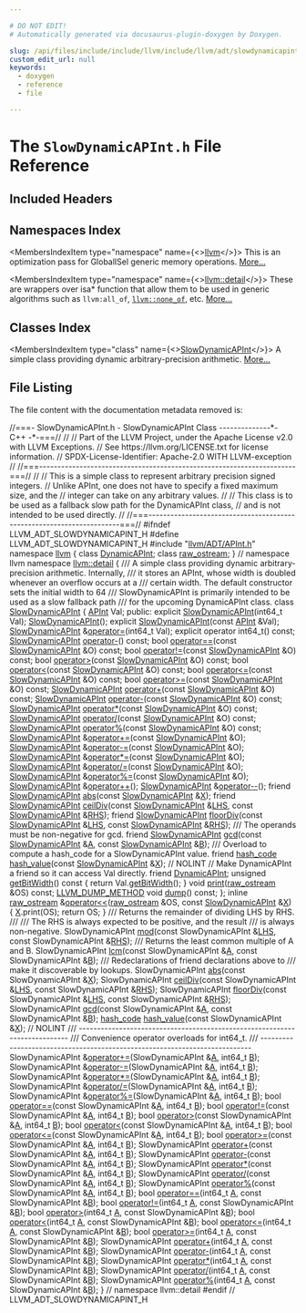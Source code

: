 ```yaml
---

# DO NOT EDIT!
# Automatically generated via docusaurus-plugin-doxygen by Doxygen.

slug: /api/files/include/include/llvm/include/llvm/adt/slowdynamicapint-h
custom_edit_url: null
keywords:
  - doxygen
  - reference
  - file

---
```





# The `SlowDynamicAPInt.h` File Reference

<DoxygenPage pluginConfig={pluginConfig}>



## Included Headers

<IncludesList>
<IncludesListItem
  filePath="llvm/ADT/APInt.h"
  permalink="/docs/api/files/include/include/llvm/include/llvm/adt/apint-h"
  isLocal="true" />
</IncludesList>

## Namespaces Index

<MembersIndex>

<MembersIndexItem
  type="namespace"
  name={<><a href="/docs/api/namespaces/llvm">llvm</a></>}>
This is an optimization pass for GlobalISel generic memory operations. <a href="/docs/api/namespaces/llvm/#details">More...</a>
</MembersIndexItem>

<MembersIndexItem
  type="namespace"
  name={<><a href="/docs/api/namespaces/llvm/detail">llvm::detail</a></>}>
These are wrappers over isa&#42; function that allow them to be used in generic algorithms such as <code>llvm:all&#95;of</code>, <code><a href="/docs/api/namespaces/llvm/#a7dc3069afa2ce5ea62ac2eb183e51c00">llvm::none&#95;of</a></code>, etc. <a href="/docs/api/namespaces/llvm/detail/#details">More...</a>
</MembersIndexItem>

</MembersIndex>

## Classes Index

<MembersIndex>

<MembersIndexItem
  type="class"
  name={<><a href="/docs/api/classes/llvm/detail/slowdynamicapint">SlowDynamicAPInt</a></>}>
A simple class providing dynamic arbitrary-precision arithmetic. <a href="/docs/api/classes/llvm/detail/slowdynamicapint/#details">More...</a>
</MembersIndexItem>

</MembersIndex>


## File Listing

The file content with the documentation metadata removed is:

<ProgramListing>

<Link id="l00001" /><CodeLine lineNumber="1"><span class="doxyHighlightComment">//===- SlowDynamicAPInt.h - SlowDynamicAPInt Class --------------&#42;- C++ -&#42;-===//</span></CodeLine>
<Link id="l00002" /><CodeLine lineNumber="2"><span class="doxyHighlightComment">//</span></CodeLine>
<Link id="l00003" /><CodeLine lineNumber="3"><span class="doxyHighlightComment">// Part of the LLVM Project, under the Apache License v2.0 with LLVM Exceptions.</span></CodeLine>
<Link id="l00004" /><CodeLine lineNumber="4"><span class="doxyHighlightComment">// See https://llvm.org/LICENSE.txt for license information.</span></CodeLine>
<Link id="l00005" /><CodeLine lineNumber="5"><span class="doxyHighlightComment">// SPDX-License-Identifier: Apache-2.0 WITH LLVM-exception</span></CodeLine>
<Link id="l00006" /><CodeLine lineNumber="6"><span class="doxyHighlightComment">//</span></CodeLine>
<Link id="l00007" /><CodeLine lineNumber="7"><span class="doxyHighlightComment">//===----------------------------------------------------------------------===//</span></CodeLine>
<Link id="l00008" /><CodeLine lineNumber="8"><span class="doxyHighlightComment">//</span></CodeLine>
<Link id="l00009" /><CodeLine lineNumber="9"><span class="doxyHighlightComment">// This is a simple class to represent arbitrary precision signed integers.</span></CodeLine>
<Link id="l00010" /><CodeLine lineNumber="10"><span class="doxyHighlightComment">// Unlike APInt, one does not have to specify a fixed maximum size, and the</span></CodeLine>
<Link id="l00011" /><CodeLine lineNumber="11"><span class="doxyHighlightComment">// integer can take on any arbitrary values.</span></CodeLine>
<Link id="l00012" /><CodeLine lineNumber="12"><span class="doxyHighlightComment">//</span></CodeLine>
<Link id="l00013" /><CodeLine lineNumber="13"><span class="doxyHighlightComment">// This class is to be used as a fallback slow path for the DynamicAPInt class,</span></CodeLine>
<Link id="l00014" /><CodeLine lineNumber="14"><span class="doxyHighlightComment">// and is not intended to be used directly.</span></CodeLine>
<Link id="l00015" /><CodeLine lineNumber="15"><span class="doxyHighlightComment">//</span></CodeLine>
<Link id="l00016" /><CodeLine lineNumber="16"><span class="doxyHighlightComment">//===----------------------------------------------------------------------===//</span></CodeLine>
<Link id="l00017" /><CodeLine lineNumber="17"></CodeLine>
<Link id="l00018" /><CodeLine lineNumber="18"><span class="doxyHighlightPreprocessor">#ifndef LLVM&#95;ADT&#95;SLOWDYNAMICAPINT&#95;H</span></CodeLine>
<Link id="l00019" /><CodeLine lineNumber="19"><span class="doxyHighlightPreprocessor">#define LLVM&#95;ADT&#95;SLOWDYNAMICAPINT&#95;H</span></CodeLine>
<Link id="l00020" /><CodeLine lineNumber="20"></CodeLine>
<Link id="l00021" /><CodeLine lineNumber="21"><span class="doxyHighlightPreprocessor">#include &quot;<a href="/docs/api/files/include/include/llvm/include/llvm/adt/apint-h">llvm/ADT/APInt.h</a>&quot;</span></CodeLine>
<Link id="l00022" /><CodeLine lineNumber="22"></CodeLine>
<Link id="l00023" /><CodeLine lineNumber="23"><span class="doxyHighlightKeyword">namespace </span><span class="doxyHighlight"><a href="/docs/api/namespaces/llvm">llvm</a> &#123;</span></CodeLine>
<Link id="l00024" /><CodeLine lineNumber="24"><span class="doxyHighlightKeyword">class </span><span class="doxyHighlight"><a href="/docs/api/classes/llvm/dynamicapint">DynamicAPInt</a>;</span></CodeLine>
<Link id="l00025" /><CodeLine lineNumber="25"><span class="doxyHighlightKeyword">class </span><span class="doxyHighlight"><a href="/docs/api/classes/llvm/raw-ostream">raw&#95;ostream</a>;</span></CodeLine>
<Link id="l00026" /><CodeLine lineNumber="26"><span class="doxyHighlight">&#125; </span><span class="doxyHighlightComment">// namespace llvm</span></CodeLine>
<Link id="l00027" /><CodeLine lineNumber="27"></CodeLine>
<Link id="l00028" /><CodeLine lineNumber="28"><span class="doxyHighlightKeyword">namespace </span><span class="doxyHighlight"><a href="/docs/api/namespaces/llvm/detail">llvm::detail</a> &#123;</span></CodeLine>
<Link id="l00029" /><CodeLine lineNumber="29"><span class="doxyHighlightComment">/// A simple class providing dynamic arbitrary-precision arithmetic. Internally,</span></CodeLine>
<Link id="l00030" /><CodeLine lineNumber="30"><span class="doxyHighlightComment">/// it stores an APInt, whose width is doubled whenever an overflow occurs at a</span></CodeLine>
<Link id="l00031" /><CodeLine lineNumber="31"><span class="doxyHighlightComment">/// certain width. The default constructor sets the initial width to 64</span></CodeLine>
<Link id="l00032" /><CodeLine lineNumber="32"><span class="doxyHighlightComment">/// SlowDynamicAPInt is primarily intended to be used as a slow fallback path</span></CodeLine>
<Link id="l00033" /><CodeLine lineNumber="33"><span class="doxyHighlightComment">/// for the upcoming DynamicAPInt class.</span></CodeLine>
<Link id="l00034" /><CodeLine lineNumber="34" lineLink="/docs/api/classes/llvm/detail/slowdynamicapint"><span class="doxyHighlightKeyword">class </span><span class="doxyHighlight"><a href="/docs/api/classes/llvm/detail/slowdynamicapint/#a7ccd6b8cee73c66735677d1044f3121f">SlowDynamicAPInt</a> &#123;</span></CodeLine>
<Link id="l00035" /><CodeLine lineNumber="35"><span class="doxyHighlight">  <a href="/docs/api/classes/llvm/apint">APInt</a> Val;</span></CodeLine>
<Link id="l00036" /><CodeLine lineNumber="36"></CodeLine>
<Link id="l00037" /><CodeLine lineNumber="37"><span class="doxyHighlightKeyword">public</span><span class="doxyHighlight">:</span></CodeLine>
<Link id="l00038" /><CodeLine lineNumber="38"><span class="doxyHighlight">  </span><span class="doxyHighlightKeyword">explicit</span><span class="doxyHighlight"> <a href="/docs/api/classes/llvm/detail/slowdynamicapint/#a0504bdcb9069cb7e2673d8a07af986de">SlowDynamicAPInt</a>(int64&#95;t Val);</span></CodeLine>
<Link id="l00039" /><CodeLine lineNumber="39"><span class="doxyHighlight">  <a href="/docs/api/classes/llvm/detail/slowdynamicapint/#a0504bdcb9069cb7e2673d8a07af986de">SlowDynamicAPInt</a>();</span></CodeLine>
<Link id="l00040" /><CodeLine lineNumber="40"><span class="doxyHighlight">  </span><span class="doxyHighlightKeyword">explicit</span><span class="doxyHighlight"> <a href="/docs/api/classes/llvm/detail/slowdynamicapint/#a0504bdcb9069cb7e2673d8a07af986de">SlowDynamicAPInt</a>(</span><span class="doxyHighlightKeyword">const</span><span class="doxyHighlight"> <a href="/docs/api/classes/llvm/apint">APInt</a> &amp;Val);</span></CodeLine>
<Link id="l00041" /><CodeLine lineNumber="41"><span class="doxyHighlight">  <a href="/docs/api/classes/llvm/detail/slowdynamicapint/#a7ccd6b8cee73c66735677d1044f3121f">SlowDynamicAPInt</a> &amp;<a href="/docs/api/classes/llvm/detail/slowdynamicapint/#a6c00fa06bed413c4253776167c7df87e">operator=</a>(int64&#95;t Val);</span></CodeLine>
<Link id="l00042" /><CodeLine lineNumber="42"><span class="doxyHighlight">  </span><span class="doxyHighlightKeyword">explicit</span><span class="doxyHighlight"> </span><span class="doxyHighlightKeyword">operator</span><span class="doxyHighlight"> int64&#95;t() </span><span class="doxyHighlightKeyword">const</span><span class="doxyHighlight">;</span></CodeLine>
<Link id="l00043" /><CodeLine lineNumber="43"><span class="doxyHighlight">  <a href="/docs/api/classes/llvm/detail/slowdynamicapint/#a7ccd6b8cee73c66735677d1044f3121f">SlowDynamicAPInt</a> <a href="/docs/api/classes/llvm/detail/slowdynamicapint/#a70ea8ef61eafc6ee1009f01753c619ae">operator-</a>() </span><span class="doxyHighlightKeyword">const</span><span class="doxyHighlight">;</span></CodeLine>
<Link id="l00044" /><CodeLine lineNumber="44"><span class="doxyHighlight">  </span><span class="doxyHighlightKeywordType">bool</span><span class="doxyHighlight"> <a href="/docs/api/classes/llvm/detail/slowdynamicapint/#a7d50644f90a55900013be55fcb257f42">operator==</a>(</span><span class="doxyHighlightKeyword">const</span><span class="doxyHighlight"> <a href="/docs/api/classes/llvm/detail/slowdynamicapint/#a7ccd6b8cee73c66735677d1044f3121f">SlowDynamicAPInt</a> &amp;O) </span><span class="doxyHighlightKeyword">const</span><span class="doxyHighlight">;</span></CodeLine>
<Link id="l00045" /><CodeLine lineNumber="45"><span class="doxyHighlight">  </span><span class="doxyHighlightKeywordType">bool</span><span class="doxyHighlight"> <a href="/docs/api/classes/llvm/detail/slowdynamicapint/#a73d90fea50ec5a75c894d67fbe2d3b17">operator!=</a>(</span><span class="doxyHighlightKeyword">const</span><span class="doxyHighlight"> <a href="/docs/api/classes/llvm/detail/slowdynamicapint/#a7ccd6b8cee73c66735677d1044f3121f">SlowDynamicAPInt</a> &amp;O) </span><span class="doxyHighlightKeyword">const</span><span class="doxyHighlight">;</span></CodeLine>
<Link id="l00046" /><CodeLine lineNumber="46"><span class="doxyHighlight">  </span><span class="doxyHighlightKeywordType">bool</span><span class="doxyHighlight"> <a href="/docs/api/classes/llvm/detail/slowdynamicapint/#a7c66825db234e73dedb2c3799bfa3f12">operator&gt;</a>(</span><span class="doxyHighlightKeyword">const</span><span class="doxyHighlight"> <a href="/docs/api/classes/llvm/detail/slowdynamicapint/#a7ccd6b8cee73c66735677d1044f3121f">SlowDynamicAPInt</a> &amp;O) </span><span class="doxyHighlightKeyword">const</span><span class="doxyHighlight">;</span></CodeLine>
<Link id="l00047" /><CodeLine lineNumber="47"><span class="doxyHighlight">  </span><span class="doxyHighlightKeywordType">bool</span><span class="doxyHighlight"> <a href="/docs/api/classes/llvm/detail/slowdynamicapint/#ad6b9ab408d61ca138628e070cd6bd93a">operator&lt;</a>(</span><span class="doxyHighlightKeyword">const</span><span class="doxyHighlight"> <a href="/docs/api/classes/llvm/detail/slowdynamicapint/#a7ccd6b8cee73c66735677d1044f3121f">SlowDynamicAPInt</a> &amp;O) </span><span class="doxyHighlightKeyword">const</span><span class="doxyHighlight">;</span></CodeLine>
<Link id="l00048" /><CodeLine lineNumber="48"><span class="doxyHighlight">  </span><span class="doxyHighlightKeywordType">bool</span><span class="doxyHighlight"> <a href="/docs/api/classes/llvm/detail/slowdynamicapint/#a44e9d3a334499824e1ff938254e597bf">operator&lt;=</a>(</span><span class="doxyHighlightKeyword">const</span><span class="doxyHighlight"> <a href="/docs/api/classes/llvm/detail/slowdynamicapint/#a7ccd6b8cee73c66735677d1044f3121f">SlowDynamicAPInt</a> &amp;O) </span><span class="doxyHighlightKeyword">const</span><span class="doxyHighlight">;</span></CodeLine>
<Link id="l00049" /><CodeLine lineNumber="49"><span class="doxyHighlight">  </span><span class="doxyHighlightKeywordType">bool</span><span class="doxyHighlight"> <a href="/docs/api/classes/llvm/detail/slowdynamicapint/#aed7171fdf762b090dd88be0697e652be">operator&gt;=</a>(</span><span class="doxyHighlightKeyword">const</span><span class="doxyHighlight"> <a href="/docs/api/classes/llvm/detail/slowdynamicapint/#a7ccd6b8cee73c66735677d1044f3121f">SlowDynamicAPInt</a> &amp;O) </span><span class="doxyHighlightKeyword">const</span><span class="doxyHighlight">;</span></CodeLine>
<Link id="l00050" /><CodeLine lineNumber="50"><span class="doxyHighlight">  <a href="/docs/api/classes/llvm/detail/slowdynamicapint/#a7ccd6b8cee73c66735677d1044f3121f">SlowDynamicAPInt</a> <a href="/docs/api/classes/llvm/detail/slowdynamicapint/#afbe3b990798e79cc464f39472699112b">operator+</a>(</span><span class="doxyHighlightKeyword">const</span><span class="doxyHighlight"> <a href="/docs/api/classes/llvm/detail/slowdynamicapint/#a7ccd6b8cee73c66735677d1044f3121f">SlowDynamicAPInt</a> &amp;O) </span><span class="doxyHighlightKeyword">const</span><span class="doxyHighlight">;</span></CodeLine>
<Link id="l00051" /><CodeLine lineNumber="51"><span class="doxyHighlight">  <a href="/docs/api/classes/llvm/detail/slowdynamicapint/#a7ccd6b8cee73c66735677d1044f3121f">SlowDynamicAPInt</a> <a href="/docs/api/classes/llvm/detail/slowdynamicapint/#a70ea8ef61eafc6ee1009f01753c619ae">operator-</a>(</span><span class="doxyHighlightKeyword">const</span><span class="doxyHighlight"> <a href="/docs/api/classes/llvm/detail/slowdynamicapint/#a7ccd6b8cee73c66735677d1044f3121f">SlowDynamicAPInt</a> &amp;O) </span><span class="doxyHighlightKeyword">const</span><span class="doxyHighlight">;</span></CodeLine>
<Link id="l00052" /><CodeLine lineNumber="52"><span class="doxyHighlight">  <a href="/docs/api/classes/llvm/detail/slowdynamicapint/#a7ccd6b8cee73c66735677d1044f3121f">SlowDynamicAPInt</a> <a href="/docs/api/classes/llvm/detail/slowdynamicapint/#a0fc607373675fde318c740e7bc810ff9">operator&#42;</a>(</span><span class="doxyHighlightKeyword">const</span><span class="doxyHighlight"> <a href="/docs/api/classes/llvm/detail/slowdynamicapint/#a7ccd6b8cee73c66735677d1044f3121f">SlowDynamicAPInt</a> &amp;O) </span><span class="doxyHighlightKeyword">const</span><span class="doxyHighlight">;</span></CodeLine>
<Link id="l00053" /><CodeLine lineNumber="53"><span class="doxyHighlight">  <a href="/docs/api/classes/llvm/detail/slowdynamicapint/#a7ccd6b8cee73c66735677d1044f3121f">SlowDynamicAPInt</a> <a href="/docs/api/classes/llvm/detail/slowdynamicapint/#a9284a4735992c0b86c3827ecbd0d0861">operator/</a>(</span><span class="doxyHighlightKeyword">const</span><span class="doxyHighlight"> <a href="/docs/api/classes/llvm/detail/slowdynamicapint/#a7ccd6b8cee73c66735677d1044f3121f">SlowDynamicAPInt</a> &amp;O) </span><span class="doxyHighlightKeyword">const</span><span class="doxyHighlight">;</span></CodeLine>
<Link id="l00054" /><CodeLine lineNumber="54"><span class="doxyHighlight">  <a href="/docs/api/classes/llvm/detail/slowdynamicapint/#a7ccd6b8cee73c66735677d1044f3121f">SlowDynamicAPInt</a> <a href="/docs/api/classes/llvm/detail/slowdynamicapint/#a080fd4d5bc1f48ec40237895f64b6342">operator%</a>(</span><span class="doxyHighlightKeyword">const</span><span class="doxyHighlight"> <a href="/docs/api/classes/llvm/detail/slowdynamicapint/#a7ccd6b8cee73c66735677d1044f3121f">SlowDynamicAPInt</a> &amp;O) </span><span class="doxyHighlightKeyword">const</span><span class="doxyHighlight">;</span></CodeLine>
<Link id="l00055" /><CodeLine lineNumber="55"><span class="doxyHighlight">  <a href="/docs/api/classes/llvm/detail/slowdynamicapint/#a7ccd6b8cee73c66735677d1044f3121f">SlowDynamicAPInt</a> &amp;<a href="/docs/api/classes/llvm/detail/slowdynamicapint/#a18da247480a2159740cf06c5381ea163">operator+=</a>(</span><span class="doxyHighlightKeyword">const</span><span class="doxyHighlight"> <a href="/docs/api/classes/llvm/detail/slowdynamicapint/#a7ccd6b8cee73c66735677d1044f3121f">SlowDynamicAPInt</a> &amp;O);</span></CodeLine>
<Link id="l00056" /><CodeLine lineNumber="56"><span class="doxyHighlight">  <a href="/docs/api/classes/llvm/detail/slowdynamicapint/#a7ccd6b8cee73c66735677d1044f3121f">SlowDynamicAPInt</a> &amp;<a href="/docs/api/classes/llvm/detail/slowdynamicapint/#a46ae63c8dfa785ff0a9678d1bed168aa">operator-=</a>(</span><span class="doxyHighlightKeyword">const</span><span class="doxyHighlight"> <a href="/docs/api/classes/llvm/detail/slowdynamicapint/#a7ccd6b8cee73c66735677d1044f3121f">SlowDynamicAPInt</a> &amp;O);</span></CodeLine>
<Link id="l00057" /><CodeLine lineNumber="57"><span class="doxyHighlight">  <a href="/docs/api/classes/llvm/detail/slowdynamicapint/#a7ccd6b8cee73c66735677d1044f3121f">SlowDynamicAPInt</a> &amp;<a href="/docs/api/classes/llvm/detail/slowdynamicapint/#a5826a85058174310d98ff0d83cb118b3">operator&#42;=</a>(</span><span class="doxyHighlightKeyword">const</span><span class="doxyHighlight"> <a href="/docs/api/classes/llvm/detail/slowdynamicapint/#a7ccd6b8cee73c66735677d1044f3121f">SlowDynamicAPInt</a> &amp;O);</span></CodeLine>
<Link id="l00058" /><CodeLine lineNumber="58"><span class="doxyHighlight">  <a href="/docs/api/classes/llvm/detail/slowdynamicapint/#a7ccd6b8cee73c66735677d1044f3121f">SlowDynamicAPInt</a> &amp;<a href="/docs/api/classes/llvm/detail/slowdynamicapint/#aa81664ad422ed05b8b9b6eaedcd355f5">operator/=</a>(</span><span class="doxyHighlightKeyword">const</span><span class="doxyHighlight"> <a href="/docs/api/classes/llvm/detail/slowdynamicapint/#a7ccd6b8cee73c66735677d1044f3121f">SlowDynamicAPInt</a> &amp;O);</span></CodeLine>
<Link id="l00059" /><CodeLine lineNumber="59"><span class="doxyHighlight">  <a href="/docs/api/classes/llvm/detail/slowdynamicapint/#a7ccd6b8cee73c66735677d1044f3121f">SlowDynamicAPInt</a> &amp;<a href="/docs/api/classes/llvm/detail/slowdynamicapint/#ac0dc852a171a2a6a4c8c4f1a6761a983">operator%=</a>(</span><span class="doxyHighlightKeyword">const</span><span class="doxyHighlight"> <a href="/docs/api/classes/llvm/detail/slowdynamicapint/#a7ccd6b8cee73c66735677d1044f3121f">SlowDynamicAPInt</a> &amp;O);</span></CodeLine>
<Link id="l00060" /><CodeLine lineNumber="60"></CodeLine>
<Link id="l00061" /><CodeLine lineNumber="61"><span class="doxyHighlight">  <a href="/docs/api/classes/llvm/detail/slowdynamicapint/#a7ccd6b8cee73c66735677d1044f3121f">SlowDynamicAPInt</a> &amp;<a href="/docs/api/classes/llvm/detail/slowdynamicapint/#a6efa59b7aacf80be1e6897f0ffd6bb74">operator++</a>();</span></CodeLine>
<Link id="l00062" /><CodeLine lineNumber="62"><span class="doxyHighlight">  <a href="/docs/api/classes/llvm/detail/slowdynamicapint/#a7ccd6b8cee73c66735677d1044f3121f">SlowDynamicAPInt</a> &amp;<a href="/docs/api/classes/llvm/detail/slowdynamicapint/#a2f622a535f889d45fe847e8cdb73f226">operator--</a>();</span></CodeLine>
<Link id="l00063" /><CodeLine lineNumber="63"></CodeLine>
<Link id="l00064" /><CodeLine lineNumber="64" lineLink="/docs/api/classes/llvm/detail/slowdynamicapint/#a86f4607beccb2943924cbd3ace5fca55"><span class="doxyHighlight">  </span><span class="doxyHighlightKeyword">friend</span><span class="doxyHighlight"> <a href="/docs/api/classes/llvm/detail/slowdynamicapint/#a7ccd6b8cee73c66735677d1044f3121f">SlowDynamicAPInt</a> <a href="/docs/api/classes/llvm/detail/slowdynamicapint/#a86f4607beccb2943924cbd3ace5fca55">abs</a>(</span><span class="doxyHighlightKeyword">const</span><span class="doxyHighlight"> <a href="/docs/api/classes/llvm/detail/slowdynamicapint/#a7ccd6b8cee73c66735677d1044f3121f">SlowDynamicAPInt</a> &amp;<a href="/docs/api/files/lib/lib/tablegen/tablegenbackendskeleton-cpp/#ab60f28d7a141ac46ccc200176a1bca8b">X</a>);</span></CodeLine>
<Link id="l00065" /><CodeLine lineNumber="65" lineLink="/docs/api/classes/llvm/detail/slowdynamicapint/#a4bc7f7d8234200325d42e27dc17b6724"><span class="doxyHighlight">  </span><span class="doxyHighlightKeyword">friend</span><span class="doxyHighlight"> <a href="/docs/api/classes/llvm/detail/slowdynamicapint/#a7ccd6b8cee73c66735677d1044f3121f">SlowDynamicAPInt</a> <a href="/docs/api/classes/llvm/detail/slowdynamicapint/#a4bc7f7d8234200325d42e27dc17b6724">ceilDiv</a>(</span><span class="doxyHighlightKeyword">const</span><span class="doxyHighlight"> <a href="/docs/api/classes/llvm/detail/slowdynamicapint/#a7ccd6b8cee73c66735677d1044f3121f">SlowDynamicAPInt</a> &amp;<a href="/docs/api/files/lib/lib/target/lib/target/x86/x86partialreduction-cpp/#a9e1483f7215664a2315c53c3558d9a8d">LHS</a>,</span></CodeLine>
<Link id="l00066" /><CodeLine lineNumber="66"><span class="doxyHighlight">                                  </span><span class="doxyHighlightKeyword">const</span><span class="doxyHighlight"> <a href="/docs/api/classes/llvm/detail/slowdynamicapint/#a7ccd6b8cee73c66735677d1044f3121f">SlowDynamicAPInt</a> &amp;<a href="/docs/api/files/lib/lib/target/lib/target/x86/x86partialreduction-cpp/#a87b8bfbbe9d8f7146d7f20a5fb42efd0">RHS</a>);</span></CodeLine>
<Link id="l00067" /><CodeLine lineNumber="67" lineLink="/docs/api/classes/llvm/detail/slowdynamicapint/#a8852f6b2d9ec867024590f14be36234a"><span class="doxyHighlight">  </span><span class="doxyHighlightKeyword">friend</span><span class="doxyHighlight"> <a href="/docs/api/classes/llvm/detail/slowdynamicapint/#a7ccd6b8cee73c66735677d1044f3121f">SlowDynamicAPInt</a> <a href="/docs/api/classes/llvm/detail/slowdynamicapint/#a8852f6b2d9ec867024590f14be36234a">floorDiv</a>(</span><span class="doxyHighlightKeyword">const</span><span class="doxyHighlight"> <a href="/docs/api/classes/llvm/detail/slowdynamicapint/#a7ccd6b8cee73c66735677d1044f3121f">SlowDynamicAPInt</a> &amp;<a href="/docs/api/files/lib/lib/target/lib/target/x86/x86partialreduction-cpp/#a9e1483f7215664a2315c53c3558d9a8d">LHS</a>,</span></CodeLine>
<Link id="l00068" /><CodeLine lineNumber="68"><span class="doxyHighlight">                                   </span><span class="doxyHighlightKeyword">const</span><span class="doxyHighlight"> <a href="/docs/api/classes/llvm/detail/slowdynamicapint/#a7ccd6b8cee73c66735677d1044f3121f">SlowDynamicAPInt</a> &amp;<a href="/docs/api/files/lib/lib/target/lib/target/x86/x86partialreduction-cpp/#a87b8bfbbe9d8f7146d7f20a5fb42efd0">RHS</a>);</span></CodeLine>
<Link id="l00069" /><CodeLine lineNumber="69"><span class="doxyHighlightComment">  /// The operands must be non-negative for gcd.</span></CodeLine>
<Link id="l00070" /><CodeLine lineNumber="70" lineLink="/docs/api/classes/llvm/detail/slowdynamicapint/#a7badf6fc1b27b0e11d9821902c10fc70"><span class="doxyHighlight">  </span><span class="doxyHighlightKeyword">friend</span><span class="doxyHighlight"> <a href="/docs/api/classes/llvm/detail/slowdynamicapint/#a7ccd6b8cee73c66735677d1044f3121f">SlowDynamicAPInt</a> <a href="/docs/api/classes/llvm/detail/slowdynamicapint/#a7badf6fc1b27b0e11d9821902c10fc70">gcd</a>(</span><span class="doxyHighlightKeyword">const</span><span class="doxyHighlight"> <a href="/docs/api/classes/llvm/detail/slowdynamicapint/#a7ccd6b8cee73c66735677d1044f3121f">SlowDynamicAPInt</a> &amp;<a href="/docs/api/files/lib/lib/ir/builtingcs-cpp/#a2e38c85003a042421cde1647632d0b72">A</a>,</span></CodeLine>
<Link id="l00071" /><CodeLine lineNumber="71"><span class="doxyHighlight">                              </span><span class="doxyHighlightKeyword">const</span><span class="doxyHighlight"> <a href="/docs/api/classes/llvm/detail/slowdynamicapint/#a7ccd6b8cee73c66735677d1044f3121f">SlowDynamicAPInt</a> &amp;<a href="/docs/api/files/lib/lib/ir/builtingcs-cpp/#ae76959fe811ba090de4cba69ac00f1da">B</a>);</span></CodeLine>
<Link id="l00072" /><CodeLine lineNumber="72"></CodeLine>
<Link id="l00073" /><CodeLine lineNumber="73"><span class="doxyHighlightComment">  /// Overload to compute a hash&#95;code for a SlowDynamicAPInt value.</span></CodeLine>
<Link id="l00074" /><CodeLine lineNumber="74" lineLink="/docs/api/classes/llvm/detail/slowdynamicapint/#a7becd12ece4460ed2827b012da283e50"><span class="doxyHighlight">  </span><span class="doxyHighlightKeyword">friend</span><span class="doxyHighlight"> <a href="/docs/api/classes/llvm/hash-code">hash&#95;code</a> <a href="/docs/api/classes/llvm/detail/slowdynamicapint/#a7becd12ece4460ed2827b012da283e50">hash&#95;value</a>(</span><span class="doxyHighlightKeyword">const</span><span class="doxyHighlight"> <a href="/docs/api/classes/llvm/detail/slowdynamicapint/#a7ccd6b8cee73c66735677d1044f3121f">SlowDynamicAPInt</a> &amp;<a href="/docs/api/files/lib/lib/tablegen/tablegenbackendskeleton-cpp/#ab60f28d7a141ac46ccc200176a1bca8b">X</a>); </span><span class="doxyHighlightComment">// NOLINT</span></CodeLine>
<Link id="l00075" /><CodeLine lineNumber="75"></CodeLine>
<Link id="l00076" /><CodeLine lineNumber="76"><span class="doxyHighlight">  </span><span class="doxyHighlightComment">// Make DynamicAPInt a friend so it can access Val directly.</span></CodeLine>
<Link id="l00077" /><CodeLine lineNumber="77" lineLink="/docs/api/classes/llvm/detail/slowdynamicapint/#a64d8ad0f5b2be77a4140ad1021030a0c"><span class="doxyHighlight">  </span><span class="doxyHighlightKeyword">friend</span><span class="doxyHighlight"> <a href="/docs/api/classes/llvm/detail/slowdynamicapint/#a64d8ad0f5b2be77a4140ad1021030a0c">DynamicAPInt</a>;</span></CodeLine>
<Link id="l00078" /><CodeLine lineNumber="78"></CodeLine>
<Link id="l00079" /><CodeLine lineNumber="79" lineLink="/docs/api/classes/llvm/detail/slowdynamicapint/#a9affb1f32a8b82fc8346f458925683d8"><span class="doxyHighlight">  </span><span class="doxyHighlightKeywordType">unsigned</span><span class="doxyHighlight"> <a href="/docs/api/classes/llvm/detail/slowdynamicapint/#a9affb1f32a8b82fc8346f458925683d8">getBitWidth</a>()</span><span class="doxyHighlightKeyword"> const </span><span class="doxyHighlight">&#123; </span><span class="doxyHighlightKeywordFlow">return</span><span class="doxyHighlight"> Val.<a href="/docs/api/classes/llvm/apint/#a512fe2c15ea651294688eeec1341644c">getBitWidth</a>(); &#125;</span></CodeLine>
<Link id="l00080" /><CodeLine lineNumber="80"></CodeLine>
<Link id="l00081" /><CodeLine lineNumber="81"><span class="doxyHighlight">  </span><span class="doxyHighlightKeywordType">void</span><span class="doxyHighlight"> <a href="/docs/api/classes/llvm/detail/slowdynamicapint/#a048eab76be75a96b1715bf4780b4c6fd">print</a>(<a href="/docs/api/classes/llvm/raw-ostream">raw&#95;ostream</a> &amp;OS) </span><span class="doxyHighlightKeyword">const</span><span class="doxyHighlight">;</span></CodeLine>
<Link id="l00082" /><CodeLine lineNumber="82"><span class="doxyHighlight">  <a href="/docs/api/files/include/include/llvm/include/llvm/support/compiler-h/#aa863693eef567397d9c292da5bf22d34">LLVM&#95;DUMP&#95;METHOD</a> </span><span class="doxyHighlightKeywordType">void</span><span class="doxyHighlight"> <a href="/docs/api/classes/llvm/detail/slowdynamicapint/#a37b8ba867d5f6532f7886d1d7d04e1f5">dump</a>() </span><span class="doxyHighlightKeyword">const</span><span class="doxyHighlight">;</span></CodeLine>
<Link id="l00083" /><CodeLine lineNumber="83"><span class="doxyHighlight">&#125;;</span></CodeLine>
<Link id="l00084" /><CodeLine lineNumber="84"></CodeLine>
<Link id="l00085" /><CodeLine lineNumber="85" lineLink="/docs/api/namespaces/llvm/detail/#a9f050ff8e56c781ffc9c3c3b4ea4ef98"><span class="doxyHighlightKeyword">inline</span><span class="doxyHighlight"> <a href="/docs/api/classes/llvm/raw-ostream">raw&#95;ostream</a> &amp;<a href="/docs/api/namespaces/llvm/detail/#a9f050ff8e56c781ffc9c3c3b4ea4ef98">operator&lt;&lt;</a>(<a href="/docs/api/classes/llvm/raw-ostream">raw&#95;ostream</a> &amp;OS, </span><span class="doxyHighlightKeyword">const</span><span class="doxyHighlight"> <a href="/docs/api/classes/llvm/detail/slowdynamicapint">SlowDynamicAPInt</a> &amp;<a href="/docs/api/files/lib/lib/tablegen/tablegenbackendskeleton-cpp/#ab60f28d7a141ac46ccc200176a1bca8b">X</a>) &#123;</span></CodeLine>
<Link id="l00086" /><CodeLine lineNumber="86"><span class="doxyHighlight">  <a href="/docs/api/files/lib/lib/tablegen/tablegenbackendskeleton-cpp/#ab60f28d7a141ac46ccc200176a1bca8b">X</a>.print(OS);</span></CodeLine>
<Link id="l00087" /><CodeLine lineNumber="87"><span class="doxyHighlight">  </span><span class="doxyHighlightKeywordFlow">return</span><span class="doxyHighlight"> OS;</span></CodeLine>
<Link id="l00088" /><CodeLine lineNumber="88"><span class="doxyHighlight">&#125;</span></CodeLine>
<Link id="l00089" /><CodeLine lineNumber="89"></CodeLine>
<Link id="l00090" /><CodeLine lineNumber="90"><span class="doxyHighlightComment">/// Returns the remainder of dividing LHS by RHS.</span></CodeLine>
<Link id="l00091" /><CodeLine lineNumber="91"><span class="doxyHighlightComment">///</span></CodeLine>
<Link id="l00092" /><CodeLine lineNumber="92"><span class="doxyHighlightComment">/// The RHS is always expected to be positive, and the result</span></CodeLine>
<Link id="l00093" /><CodeLine lineNumber="93"><span class="doxyHighlightComment">/// is always non-negative.</span></CodeLine>
<Link id="l00094" /><CodeLine lineNumber="94"><span class="doxyHighlight">SlowDynamicAPInt <a href="/docs/api/namespaces/llvm/detail/#ad4ad199c82b12a942bca27ece8bdfe6d">mod</a>(</span><span class="doxyHighlightKeyword">const</span><span class="doxyHighlight"> SlowDynamicAPInt &amp;<a href="/docs/api/files/lib/lib/target/lib/target/x86/x86partialreduction-cpp/#a9e1483f7215664a2315c53c3558d9a8d">LHS</a>, </span><span class="doxyHighlightKeyword">const</span><span class="doxyHighlight"> SlowDynamicAPInt &amp;<a href="/docs/api/files/lib/lib/target/lib/target/x86/x86partialreduction-cpp/#a87b8bfbbe9d8f7146d7f20a5fb42efd0">RHS</a>);</span></CodeLine>
<Link id="l00095" /><CodeLine lineNumber="95"></CodeLine>
<Link id="l00096" /><CodeLine lineNumber="96"><span class="doxyHighlightComment">/// Returns the least common multiple of A and B.</span></CodeLine>
<Link id="l00097" /><CodeLine lineNumber="97"><span class="doxyHighlight">SlowDynamicAPInt <a href="/docs/api/namespaces/llvm/detail/#abeac7e7087913e4c32d247ab79888e2f">lcm</a>(</span><span class="doxyHighlightKeyword">const</span><span class="doxyHighlight"> SlowDynamicAPInt &amp;<a href="/docs/api/files/lib/lib/ir/builtingcs-cpp/#a2e38c85003a042421cde1647632d0b72">A</a>, </span><span class="doxyHighlightKeyword">const</span><span class="doxyHighlight"> SlowDynamicAPInt &amp;<a href="/docs/api/files/lib/lib/ir/builtingcs-cpp/#ae76959fe811ba090de4cba69ac00f1da">B</a>);</span></CodeLine>
<Link id="l00098" /><CodeLine lineNumber="98"></CodeLine>
<Link id="l00099" /><CodeLine lineNumber="99"><span class="doxyHighlightComment">/// Redeclarations of friend declarations above to</span></CodeLine>
<Link id="l00100" /><CodeLine lineNumber="100"><span class="doxyHighlightComment">/// make it discoverable by lookups.</span></CodeLine>
<Link id="l00101" /><CodeLine lineNumber="101"><span class="doxyHighlight">SlowDynamicAPInt <a href="/docs/api/namespaces/llvm/detail/#a112059fbbf0cc5e5000693d7891694d5">abs</a>(</span><span class="doxyHighlightKeyword">const</span><span class="doxyHighlight"> SlowDynamicAPInt &amp;<a href="/docs/api/files/lib/lib/tablegen/tablegenbackendskeleton-cpp/#ab60f28d7a141ac46ccc200176a1bca8b">X</a>);</span></CodeLine>
<Link id="l00102" /><CodeLine lineNumber="102"><span class="doxyHighlight">SlowDynamicAPInt <a href="/docs/api/namespaces/llvm/detail/#a4f198a2d2b22d598b78a504e397cee1a">ceilDiv</a>(</span><span class="doxyHighlightKeyword">const</span><span class="doxyHighlight"> SlowDynamicAPInt &amp;<a href="/docs/api/files/lib/lib/target/lib/target/x86/x86partialreduction-cpp/#a9e1483f7215664a2315c53c3558d9a8d">LHS</a>,</span></CodeLine>
<Link id="l00103" /><CodeLine lineNumber="103"><span class="doxyHighlight">                         </span><span class="doxyHighlightKeyword">const</span><span class="doxyHighlight"> SlowDynamicAPInt &amp;<a href="/docs/api/files/lib/lib/target/lib/target/x86/x86partialreduction-cpp/#a87b8bfbbe9d8f7146d7f20a5fb42efd0">RHS</a>);</span></CodeLine>
<Link id="l00104" /><CodeLine lineNumber="104"><span class="doxyHighlight">SlowDynamicAPInt <a href="/docs/api/namespaces/llvm/detail/#a88f3af76e71063ffac341ed1ac69929d">floorDiv</a>(</span><span class="doxyHighlightKeyword">const</span><span class="doxyHighlight"> SlowDynamicAPInt &amp;<a href="/docs/api/files/lib/lib/target/lib/target/x86/x86partialreduction-cpp/#a9e1483f7215664a2315c53c3558d9a8d">LHS</a>,</span></CodeLine>
<Link id="l00105" /><CodeLine lineNumber="105"><span class="doxyHighlight">                          </span><span class="doxyHighlightKeyword">const</span><span class="doxyHighlight"> SlowDynamicAPInt &amp;<a href="/docs/api/files/lib/lib/target/lib/target/x86/x86partialreduction-cpp/#a87b8bfbbe9d8f7146d7f20a5fb42efd0">RHS</a>);</span></CodeLine>
<Link id="l00106" /><CodeLine lineNumber="106"><span class="doxyHighlight">SlowDynamicAPInt <a href="/docs/api/namespaces/llvm/detail/#a77acb98b86953c95e4bc46b380e89b09">gcd</a>(</span><span class="doxyHighlightKeyword">const</span><span class="doxyHighlight"> SlowDynamicAPInt &amp;<a href="/docs/api/files/lib/lib/ir/builtingcs-cpp/#a2e38c85003a042421cde1647632d0b72">A</a>, </span><span class="doxyHighlightKeyword">const</span><span class="doxyHighlight"> SlowDynamicAPInt &amp;<a href="/docs/api/files/lib/lib/ir/builtingcs-cpp/#ae76959fe811ba090de4cba69ac00f1da">B</a>);</span></CodeLine>
<Link id="l00107" /><CodeLine lineNumber="107"><span class="doxyHighlight"><a href="/docs/api/classes/llvm/hash-code">hash&#95;code</a> <a href="/docs/api/namespaces/llvm/detail/#a63d1e69d1ec4f0beab0fb42d2ef3339a">hash&#95;value</a>(</span><span class="doxyHighlightKeyword">const</span><span class="doxyHighlight"> SlowDynamicAPInt &amp;<a href="/docs/api/files/lib/lib/tablegen/tablegenbackendskeleton-cpp/#ab60f28d7a141ac46ccc200176a1bca8b">X</a>); </span><span class="doxyHighlightComment">// NOLINT</span></CodeLine>
<Link id="l00108" /><CodeLine lineNumber="108"></CodeLine>
<Link id="l00109" /><CodeLine lineNumber="109"><span class="doxyHighlightComment">/// ---------------------------------------------------------------------------</span></CodeLine>
<Link id="l00110" /><CodeLine lineNumber="110"><span class="doxyHighlightComment">/// Convenience operator overloads for int64&#95;t.</span></CodeLine>
<Link id="l00111" /><CodeLine lineNumber="111"><span class="doxyHighlightComment">/// ---------------------------------------------------------------------------</span></CodeLine>
<Link id="l00112" /><CodeLine lineNumber="112"><span class="doxyHighlight">SlowDynamicAPInt &amp;<a href="/docs/api/namespaces/llvm/detail/#aa0794b43d80daa35818112b55a32b51f">operator+=</a>(SlowDynamicAPInt &amp;<a href="/docs/api/files/lib/lib/ir/builtingcs-cpp/#a2e38c85003a042421cde1647632d0b72">A</a>, int64&#95;t <a href="/docs/api/files/lib/lib/ir/builtingcs-cpp/#ae76959fe811ba090de4cba69ac00f1da">B</a>);</span></CodeLine>
<Link id="l00113" /><CodeLine lineNumber="113"><span class="doxyHighlight">SlowDynamicAPInt &amp;<a href="/docs/api/namespaces/llvm/detail/#afe915eb58c0c2556eb8e3c0ebce43b0b">operator-=</a>(SlowDynamicAPInt &amp;<a href="/docs/api/files/lib/lib/ir/builtingcs-cpp/#a2e38c85003a042421cde1647632d0b72">A</a>, int64&#95;t <a href="/docs/api/files/lib/lib/ir/builtingcs-cpp/#ae76959fe811ba090de4cba69ac00f1da">B</a>);</span></CodeLine>
<Link id="l00114" /><CodeLine lineNumber="114"><span class="doxyHighlight">SlowDynamicAPInt &amp;<a href="/docs/api/namespaces/llvm/detail/#adf0a43dc240657eeadb944698b6e5708">operator&#42;=</a>(SlowDynamicAPInt &amp;<a href="/docs/api/files/lib/lib/ir/builtingcs-cpp/#a2e38c85003a042421cde1647632d0b72">A</a>, int64&#95;t <a href="/docs/api/files/lib/lib/ir/builtingcs-cpp/#ae76959fe811ba090de4cba69ac00f1da">B</a>);</span></CodeLine>
<Link id="l00115" /><CodeLine lineNumber="115"><span class="doxyHighlight">SlowDynamicAPInt &amp;<a href="/docs/api/namespaces/llvm/detail/#aba23ba8282416ecd0d8dfc4f833d9856">operator/=</a>(SlowDynamicAPInt &amp;<a href="/docs/api/files/lib/lib/ir/builtingcs-cpp/#a2e38c85003a042421cde1647632d0b72">A</a>, int64&#95;t <a href="/docs/api/files/lib/lib/ir/builtingcs-cpp/#ae76959fe811ba090de4cba69ac00f1da">B</a>);</span></CodeLine>
<Link id="l00116" /><CodeLine lineNumber="116"><span class="doxyHighlight">SlowDynamicAPInt &amp;<a href="/docs/api/namespaces/llvm/detail/#aff3c0e5e669097c6f9b6a722c642988f">operator%=</a>(SlowDynamicAPInt &amp;<a href="/docs/api/files/lib/lib/ir/builtingcs-cpp/#a2e38c85003a042421cde1647632d0b72">A</a>, int64&#95;t <a href="/docs/api/files/lib/lib/ir/builtingcs-cpp/#ae76959fe811ba090de4cba69ac00f1da">B</a>);</span></CodeLine>
<Link id="l00117" /><CodeLine lineNumber="117"></CodeLine>
<Link id="l00118" /><CodeLine lineNumber="118"><span class="doxyHighlightKeywordType">bool</span><span class="doxyHighlight"> <a href="/docs/api/namespaces/llvm/detail/#ac1c14f2c319aa861033e2357ab843f8a">operator==</a>(</span><span class="doxyHighlightKeyword">const</span><span class="doxyHighlight"> SlowDynamicAPInt &amp;<a href="/docs/api/files/lib/lib/ir/builtingcs-cpp/#a2e38c85003a042421cde1647632d0b72">A</a>, int64&#95;t <a href="/docs/api/files/lib/lib/ir/builtingcs-cpp/#ae76959fe811ba090de4cba69ac00f1da">B</a>);</span></CodeLine>
<Link id="l00119" /><CodeLine lineNumber="119"><span class="doxyHighlightKeywordType">bool</span><span class="doxyHighlight"> <a href="/docs/api/namespaces/llvm/detail/#a6f465e96e4f07fca410d5b69fb8b2811">operator!=</a>(</span><span class="doxyHighlightKeyword">const</span><span class="doxyHighlight"> SlowDynamicAPInt &amp;<a href="/docs/api/files/lib/lib/ir/builtingcs-cpp/#a2e38c85003a042421cde1647632d0b72">A</a>, int64&#95;t <a href="/docs/api/files/lib/lib/ir/builtingcs-cpp/#ae76959fe811ba090de4cba69ac00f1da">B</a>);</span></CodeLine>
<Link id="l00120" /><CodeLine lineNumber="120"><span class="doxyHighlightKeywordType">bool</span><span class="doxyHighlight"> <a href="/docs/api/namespaces/llvm/detail/#a8dfdec3e6d3bf4a490e8846ab77c19f0">operator&gt;</a>(</span><span class="doxyHighlightKeyword">const</span><span class="doxyHighlight"> SlowDynamicAPInt &amp;<a href="/docs/api/files/lib/lib/ir/builtingcs-cpp/#a2e38c85003a042421cde1647632d0b72">A</a>, int64&#95;t <a href="/docs/api/files/lib/lib/ir/builtingcs-cpp/#ae76959fe811ba090de4cba69ac00f1da">B</a>);</span></CodeLine>
<Link id="l00121" /><CodeLine lineNumber="121"><span class="doxyHighlightKeywordType">bool</span><span class="doxyHighlight"> <a href="/docs/api/namespaces/llvm/detail/#af4ac5b99b74d477f5ece1dc5d985faff">operator&lt;</a>(</span><span class="doxyHighlightKeyword">const</span><span class="doxyHighlight"> SlowDynamicAPInt &amp;<a href="/docs/api/files/lib/lib/ir/builtingcs-cpp/#a2e38c85003a042421cde1647632d0b72">A</a>, int64&#95;t <a href="/docs/api/files/lib/lib/ir/builtingcs-cpp/#ae76959fe811ba090de4cba69ac00f1da">B</a>);</span></CodeLine>
<Link id="l00122" /><CodeLine lineNumber="122"><span class="doxyHighlightKeywordType">bool</span><span class="doxyHighlight"> <a href="/docs/api/namespaces/llvm/detail/#ab947098a9a5b928aca180799a8094a61">operator&lt;=</a>(</span><span class="doxyHighlightKeyword">const</span><span class="doxyHighlight"> SlowDynamicAPInt &amp;<a href="/docs/api/files/lib/lib/ir/builtingcs-cpp/#a2e38c85003a042421cde1647632d0b72">A</a>, int64&#95;t <a href="/docs/api/files/lib/lib/ir/builtingcs-cpp/#ae76959fe811ba090de4cba69ac00f1da">B</a>);</span></CodeLine>
<Link id="l00123" /><CodeLine lineNumber="123"><span class="doxyHighlightKeywordType">bool</span><span class="doxyHighlight"> <a href="/docs/api/namespaces/llvm/detail/#a2c3b523a2a02e699e6beca5f2a265971">operator&gt;=</a>(</span><span class="doxyHighlightKeyword">const</span><span class="doxyHighlight"> SlowDynamicAPInt &amp;<a href="/docs/api/files/lib/lib/ir/builtingcs-cpp/#a2e38c85003a042421cde1647632d0b72">A</a>, int64&#95;t <a href="/docs/api/files/lib/lib/ir/builtingcs-cpp/#ae76959fe811ba090de4cba69ac00f1da">B</a>);</span></CodeLine>
<Link id="l00124" /><CodeLine lineNumber="124"><span class="doxyHighlight">SlowDynamicAPInt <a href="/docs/api/namespaces/llvm/detail/#a5ea7aa14861999a3e536c04cbd4301db">operator+</a>(</span><span class="doxyHighlightKeyword">const</span><span class="doxyHighlight"> SlowDynamicAPInt &amp;<a href="/docs/api/files/lib/lib/ir/builtingcs-cpp/#a2e38c85003a042421cde1647632d0b72">A</a>, int64&#95;t <a href="/docs/api/files/lib/lib/ir/builtingcs-cpp/#ae76959fe811ba090de4cba69ac00f1da">B</a>);</span></CodeLine>
<Link id="l00125" /><CodeLine lineNumber="125"><span class="doxyHighlight">SlowDynamicAPInt <a href="/docs/api/namespaces/llvm/detail/#a6b0a273f62261c12889d4f7a49b80479">operator-</a>(</span><span class="doxyHighlightKeyword">const</span><span class="doxyHighlight"> SlowDynamicAPInt &amp;<a href="/docs/api/files/lib/lib/ir/builtingcs-cpp/#a2e38c85003a042421cde1647632d0b72">A</a>, int64&#95;t <a href="/docs/api/files/lib/lib/ir/builtingcs-cpp/#ae76959fe811ba090de4cba69ac00f1da">B</a>);</span></CodeLine>
<Link id="l00126" /><CodeLine lineNumber="126"><span class="doxyHighlight">SlowDynamicAPInt <a href="/docs/api/namespaces/llvm/detail/#ab261a10fdb439249d4728a6cbc5bc34a">operator&#42;</a>(</span><span class="doxyHighlightKeyword">const</span><span class="doxyHighlight"> SlowDynamicAPInt &amp;<a href="/docs/api/files/lib/lib/ir/builtingcs-cpp/#a2e38c85003a042421cde1647632d0b72">A</a>, int64&#95;t <a href="/docs/api/files/lib/lib/ir/builtingcs-cpp/#ae76959fe811ba090de4cba69ac00f1da">B</a>);</span></CodeLine>
<Link id="l00127" /><CodeLine lineNumber="127"><span class="doxyHighlight">SlowDynamicAPInt <a href="/docs/api/namespaces/llvm/detail/#a505ce010634617835fa23b772b6212da">operator/</a>(</span><span class="doxyHighlightKeyword">const</span><span class="doxyHighlight"> SlowDynamicAPInt &amp;<a href="/docs/api/files/lib/lib/ir/builtingcs-cpp/#a2e38c85003a042421cde1647632d0b72">A</a>, int64&#95;t <a href="/docs/api/files/lib/lib/ir/builtingcs-cpp/#ae76959fe811ba090de4cba69ac00f1da">B</a>);</span></CodeLine>
<Link id="l00128" /><CodeLine lineNumber="128"><span class="doxyHighlight">SlowDynamicAPInt <a href="/docs/api/namespaces/llvm/detail/#aa874f95b702c910d1a304977399d4f01">operator%</a>(</span><span class="doxyHighlightKeyword">const</span><span class="doxyHighlight"> SlowDynamicAPInt &amp;<a href="/docs/api/files/lib/lib/ir/builtingcs-cpp/#a2e38c85003a042421cde1647632d0b72">A</a>, int64&#95;t <a href="/docs/api/files/lib/lib/ir/builtingcs-cpp/#ae76959fe811ba090de4cba69ac00f1da">B</a>);</span></CodeLine>
<Link id="l00129" /><CodeLine lineNumber="129"></CodeLine>
<Link id="l00130" /><CodeLine lineNumber="130"><span class="doxyHighlightKeywordType">bool</span><span class="doxyHighlight"> <a href="/docs/api/namespaces/llvm/detail/#ac1c14f2c319aa861033e2357ab843f8a">operator==</a>(int64&#95;t <a href="/docs/api/files/lib/lib/ir/builtingcs-cpp/#a2e38c85003a042421cde1647632d0b72">A</a>, </span><span class="doxyHighlightKeyword">const</span><span class="doxyHighlight"> SlowDynamicAPInt &amp;<a href="/docs/api/files/lib/lib/ir/builtingcs-cpp/#ae76959fe811ba090de4cba69ac00f1da">B</a>);</span></CodeLine>
<Link id="l00131" /><CodeLine lineNumber="131"><span class="doxyHighlightKeywordType">bool</span><span class="doxyHighlight"> <a href="/docs/api/namespaces/llvm/detail/#a6f465e96e4f07fca410d5b69fb8b2811">operator!=</a>(int64&#95;t <a href="/docs/api/files/lib/lib/ir/builtingcs-cpp/#a2e38c85003a042421cde1647632d0b72">A</a>, </span><span class="doxyHighlightKeyword">const</span><span class="doxyHighlight"> SlowDynamicAPInt &amp;<a href="/docs/api/files/lib/lib/ir/builtingcs-cpp/#ae76959fe811ba090de4cba69ac00f1da">B</a>);</span></CodeLine>
<Link id="l00132" /><CodeLine lineNumber="132"><span class="doxyHighlightKeywordType">bool</span><span class="doxyHighlight"> <a href="/docs/api/namespaces/llvm/detail/#a8dfdec3e6d3bf4a490e8846ab77c19f0">operator&gt;</a>(int64&#95;t <a href="/docs/api/files/lib/lib/ir/builtingcs-cpp/#a2e38c85003a042421cde1647632d0b72">A</a>, </span><span class="doxyHighlightKeyword">const</span><span class="doxyHighlight"> SlowDynamicAPInt &amp;<a href="/docs/api/files/lib/lib/ir/builtingcs-cpp/#ae76959fe811ba090de4cba69ac00f1da">B</a>);</span></CodeLine>
<Link id="l00133" /><CodeLine lineNumber="133"><span class="doxyHighlightKeywordType">bool</span><span class="doxyHighlight"> <a href="/docs/api/namespaces/llvm/detail/#af4ac5b99b74d477f5ece1dc5d985faff">operator&lt;</a>(int64&#95;t <a href="/docs/api/files/lib/lib/ir/builtingcs-cpp/#a2e38c85003a042421cde1647632d0b72">A</a>, </span><span class="doxyHighlightKeyword">const</span><span class="doxyHighlight"> SlowDynamicAPInt &amp;<a href="/docs/api/files/lib/lib/ir/builtingcs-cpp/#ae76959fe811ba090de4cba69ac00f1da">B</a>);</span></CodeLine>
<Link id="l00134" /><CodeLine lineNumber="134"><span class="doxyHighlightKeywordType">bool</span><span class="doxyHighlight"> <a href="/docs/api/namespaces/llvm/detail/#ab947098a9a5b928aca180799a8094a61">operator&lt;=</a>(int64&#95;t <a href="/docs/api/files/lib/lib/ir/builtingcs-cpp/#a2e38c85003a042421cde1647632d0b72">A</a>, </span><span class="doxyHighlightKeyword">const</span><span class="doxyHighlight"> SlowDynamicAPInt &amp;<a href="/docs/api/files/lib/lib/ir/builtingcs-cpp/#ae76959fe811ba090de4cba69ac00f1da">B</a>);</span></CodeLine>
<Link id="l00135" /><CodeLine lineNumber="135"><span class="doxyHighlightKeywordType">bool</span><span class="doxyHighlight"> <a href="/docs/api/namespaces/llvm/detail/#a2c3b523a2a02e699e6beca5f2a265971">operator&gt;=</a>(int64&#95;t <a href="/docs/api/files/lib/lib/ir/builtingcs-cpp/#a2e38c85003a042421cde1647632d0b72">A</a>, </span><span class="doxyHighlightKeyword">const</span><span class="doxyHighlight"> SlowDynamicAPInt &amp;<a href="/docs/api/files/lib/lib/ir/builtingcs-cpp/#ae76959fe811ba090de4cba69ac00f1da">B</a>);</span></CodeLine>
<Link id="l00136" /><CodeLine lineNumber="136"><span class="doxyHighlight">SlowDynamicAPInt <a href="/docs/api/namespaces/llvm/detail/#a5ea7aa14861999a3e536c04cbd4301db">operator+</a>(int64&#95;t <a href="/docs/api/files/lib/lib/ir/builtingcs-cpp/#a2e38c85003a042421cde1647632d0b72">A</a>, </span><span class="doxyHighlightKeyword">const</span><span class="doxyHighlight"> SlowDynamicAPInt &amp;<a href="/docs/api/files/lib/lib/ir/builtingcs-cpp/#ae76959fe811ba090de4cba69ac00f1da">B</a>);</span></CodeLine>
<Link id="l00137" /><CodeLine lineNumber="137"><span class="doxyHighlight">SlowDynamicAPInt <a href="/docs/api/namespaces/llvm/detail/#a6b0a273f62261c12889d4f7a49b80479">operator-</a>(int64&#95;t <a href="/docs/api/files/lib/lib/ir/builtingcs-cpp/#a2e38c85003a042421cde1647632d0b72">A</a>, </span><span class="doxyHighlightKeyword">const</span><span class="doxyHighlight"> SlowDynamicAPInt &amp;<a href="/docs/api/files/lib/lib/ir/builtingcs-cpp/#ae76959fe811ba090de4cba69ac00f1da">B</a>);</span></CodeLine>
<Link id="l00138" /><CodeLine lineNumber="138"><span class="doxyHighlight">SlowDynamicAPInt <a href="/docs/api/namespaces/llvm/detail/#ab261a10fdb439249d4728a6cbc5bc34a">operator&#42;</a>(int64&#95;t <a href="/docs/api/files/lib/lib/ir/builtingcs-cpp/#a2e38c85003a042421cde1647632d0b72">A</a>, </span><span class="doxyHighlightKeyword">const</span><span class="doxyHighlight"> SlowDynamicAPInt &amp;<a href="/docs/api/files/lib/lib/ir/builtingcs-cpp/#ae76959fe811ba090de4cba69ac00f1da">B</a>);</span></CodeLine>
<Link id="l00139" /><CodeLine lineNumber="139"><span class="doxyHighlight">SlowDynamicAPInt <a href="/docs/api/namespaces/llvm/detail/#a505ce010634617835fa23b772b6212da">operator/</a>(int64&#95;t <a href="/docs/api/files/lib/lib/ir/builtingcs-cpp/#a2e38c85003a042421cde1647632d0b72">A</a>, </span><span class="doxyHighlightKeyword">const</span><span class="doxyHighlight"> SlowDynamicAPInt &amp;<a href="/docs/api/files/lib/lib/ir/builtingcs-cpp/#ae76959fe811ba090de4cba69ac00f1da">B</a>);</span></CodeLine>
<Link id="l00140" /><CodeLine lineNumber="140"><span class="doxyHighlight">SlowDynamicAPInt <a href="/docs/api/namespaces/llvm/detail/#aa874f95b702c910d1a304977399d4f01">operator%</a>(int64&#95;t <a href="/docs/api/files/lib/lib/ir/builtingcs-cpp/#a2e38c85003a042421cde1647632d0b72">A</a>, </span><span class="doxyHighlightKeyword">const</span><span class="doxyHighlight"> SlowDynamicAPInt &amp;<a href="/docs/api/files/lib/lib/ir/builtingcs-cpp/#ae76959fe811ba090de4cba69ac00f1da">B</a>);</span></CodeLine>
<Link id="l00141" /><CodeLine lineNumber="141"><span class="doxyHighlight">&#125; </span><span class="doxyHighlightComment">// namespace llvm::detail</span></CodeLine>
<Link id="l00142" /><CodeLine lineNumber="142"></CodeLine>
<Link id="l00143" /><CodeLine lineNumber="143"><span class="doxyHighlightPreprocessor">#endif </span><span class="doxyHighlightComment">// LLVM&#95;ADT&#95;SLOWDYNAMICAPINT&#95;H</span></CodeLine>

</ProgramListing>


</DoxygenPage>
